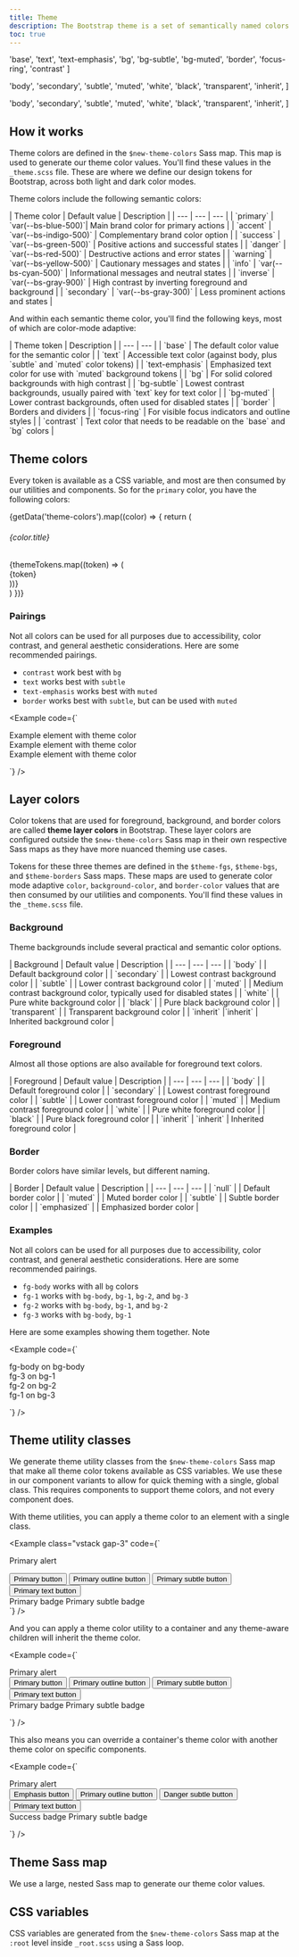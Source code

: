 ```yaml
---
title: Theme
description: The Bootstrap theme is a set of semantically named colors that are used to style our components, utilities, and more. The theme is configurable, responds to color modes, and can be consumed via Sass or CSS.
toc: true
---
```



  'base',
  'text',
  'text-emphasis',
  'bg',
  'bg-subtle',
  'bg-muted',
  'border',
  'focus-ring',
  'contrast'
]

  'body',
  'secondary',
  'subtle',
  'muted',
  'white',
  'black',
  'transparent',
  'inherit',
]

  'body',
  'secondary',
  'subtle',
  'muted',
  'white',
  'black',
  'transparent',
  'inherit',
]

## How it works

Theme colors are defined in the `$new-theme-colors` Sass map. This map is used to generate our theme color values. You'll find these values in the `_theme.scss` file. These are where we define our design tokens for Bootstrap, across both light and dark color modes.

Theme colors include the following semantic colors:

<BsTable>
| Theme color | Default value | Description |
| --- | --- | --- |
| `primary` | <Swatch size="inline" bg="blue-500" /> `var(--bs-blue-500)`| Main brand color for primary actions |
| `accent` | <Swatch size="inline" bg="indigo-500" /> `var(--bs-indigo-500)` | Complementary brand color option |
| `success` | <Swatch size="inline" bg="green-500" /> `var(--bs-green-500)` | Positive actions and successful states |
| `danger` | <Swatch size="inline" bg="red-500" /> `var(--bs-red-500)` | Destructive actions and error states |
| `warning` | <Swatch size="inline" bg="yellow-500" /> `var(--bs-yellow-500)` | Cautionary messages and states |
| `info` | <Swatch size="inline" bg="cyan-500" /> `var(--bs-cyan-500)` | Informational messages and neutral states |
| `inverse` | <Swatch size="inline" bg="gray-900" /> `var(--bs-gray-900)` | High contrast by inverting foreground and background |
| `secondary` | <Swatch size="inline" bg="gray-300" /> `var(--bs-gray-300)` | Less prominent actions and states |
</BsTable>

And within each semantic theme color, you'll find the following keys, most of which are color-mode adaptive:

<BsTable>
| Theme token | Description |
| --- | --- |
| `base` | The default color value for the semantic color |
| `text` | Accessible text color (against body, plus `subtle` and `muted` color tokens) |
| `text-emphasis` | Emphasized text color for use with `muted` background tokens |
| `bg` | For solid colored backgrounds with high contrast |
| `bg-subtle` | Lowest contrast backgrounds, usually paired with `text` key for text color |
| `bg-muted` | Lower contrast backgrounds, often used for disabled states |
| `border` | Borders and dividers |
| `focus-ring` | For visible focus indicators and outline styles |
| `contrast` | Text color that needs to be readable on the `base` and `bg` colors |
</BsTable>

## Theme colors

Every token is available as a CSS variable, and most are then consumed by our utilities and components. So for the `primary` color, you have the following colors:

<div class="grid gap-0" style={{gridTemplateColumns: 'repeat(9, 1fr)', gap: '8px', minWidth: '0'}}>
  {getData('theme-colors').map((color) => {
    return (
      <div class="d-contents grid-cols-fill">
        <h6 class="d-block text-capitalize grid-cols-fill">{color.title}</h6>
        {themeTokens.map((token) => (
          <div class="mb-3 font-monospace">
            <Swatch bg={`${color.name}-${token}`} size="medium" />
            <div class="text-center small fg-3">{token}</div>
          </div>
        ))}
      </div>
    )
  })}
</div>

### Pairings

Not all colors can be used for all purposes due to accessibility, color contrast, and general aesthetic considerations. Here are some recommended pairings.

- `contrast` work best with `bg`
- `text` works best with `subtle`
- `text-emphasis` works best with `muted`
- `border` works best with `subtle`, but can be used with `muted`

<Example code={`<div class="theme-primary vstack gap-3">
    <div style="color: var(--bs-theme-contrast); background: var(--bs-theme-bg);" class="p-3 rounded-3">
      Example element with theme color
    </div>
    <div style="color: var(--bs-theme-text-emphasis); background: var(--bs-theme-bg-muted); border: 1px solid var(--bs-theme-border);" class="p-3 rounded-3">
      Example element with theme color
    </div>
    <div style="color: var(--bs-theme-text); background: var(--bs-theme-bg-subtle); border: 1px solid var(--bs-theme-border);" class="p-3 rounded-3">
      Example element with theme color
    </div>
  </div>`} />

## Layer colors

Color tokens that are used for foreground, background, and border colors are called **theme layer colors** in Bootstrap. These layer colors are configured outside the `$new-theme-colors` Sass map in their own respective Sass maps as they have more nuanced theming use cases.

Tokens for these three themes are defined in the `$theme-fgs`, `$theme-bgs`, and `$theme-borders` Sass maps. These maps are used to generate color mode adaptive `color`, `background-color`, and `border-color` values that are then consumed by our utilities and components. You'll find these values in the `_theme.scss` file.

### Background

Theme backgrounds include several practical and semantic color options.

<BsTable>
| Background | Default value | Description |
| --- | --- | --- |
| `body` | <Swatch bg="bg-body" size="inline" /> | Default background color |
| `secondary` | <Swatch bg="bg-1" size="inline" /> | Lowest contrast background color |
| `subtle` | <Swatch bg="bg-2" size="inline" /> | Lower contrast background color |
| `muted` | <Swatch bg="bg-3" size="inline" /> | Medium contrast background color, typically used for disabled states |
| `white` | <Swatch bg="bg-white" size="inline" /> | Pure white background color |
| `black` | <Swatch bg="bg-black" size="inline" /> | Pure black background color |
| `transparent` | <Swatch bg="bg-transparent" size="inline" /> | Transparent background color |
| `inherit` |`inherit` | Inherited background color |
</BsTable>

### Foreground

Almost all those options are also available for foreground text colors.

<BsTable>
| Foreground | Default value | Description |
| --- | --- | --- |
| `body` | <Swatch bg="fg-body" size="inline" /> | Default foreground color |
| `secondary` | <Swatch bg="fg-1" size="inline" /> | Lowest contrast foreground color |
| `subtle` | <Swatch bg="fg-2" size="inline" /> | Lower contrast foreground color |
| `muted` | <Swatch bg="fg-3" size="inline" /> | Medium contrast foreground color |
| `white` | <Swatch bg="fg-white" size="inline" /> | Pure white foreground color |
| `black` | <Swatch bg="fg-black" size="inline" /> | Pure black foreground color |
| `inherit` | `inherit` | Inherited foreground color |
</BsTable>

### Border

Border colors have similar levels, but different naming.

<BsTable>
| Border | Default value | Description |
| --- | --- | --- |
| `null` | <Swatch bg="border" size="inline" /> | Default border color |
| `muted` | <Swatch bg="border-muted" size="inline" /> | Muted border color |
| `subtle` | <Swatch bg="border-subtle" size="inline" /> | Subtle border color |
| `emphasized` | <Swatch bg="border-emphasized" size="inline" /> | Emphasized border color |
</BsTable>

### Examples

Not all colors can be used for all purposes due to accessibility, color contrast, and general aesthetic considerations. Here are some recommended pairings.

- `fg-body` works with all `bg` colors
- `fg-1` works with `bg-body`, `bg-1`, `bg-2`, and `bg-3`
- `fg-2` works with `bg-body`, `bg-1`, and `bg-2`
- `fg-3` works with `bg-body`, `bg-1`

Here are some examples showing them together. Note

<Example code={`<div class="vstack gap-3">
    <div class="p-3 rounded-3 bg-body fg-body border">
      fg-body on bg-body
    </div>
    <div class="p-3 rounded-3 bg-1 fg-3 border">
      fg-3 on bg-1
    </div>
    <div class="p-3 rounded-3 bg-2 fg-2 border">
      fg-2 on bg-2
    </div>
    <div class="p-3 rounded-3 bg-3 fg-1 border">
      fg-1 on bg-3
    </div>
  </div>`} />

## Theme utility classes

We generate theme utility classes from the `$new-theme-colors` Sass map that make all theme color tokens available as CSS variables. We use these in our component variants to allow for quick theming with a single, global class. This requires components to support theme colors, and not every component does.

With theme utilities, you can apply a theme color to an element with a single class.

<Example class="vstack gap-3" code={`<div class="alert theme-primary">Primary alert</div>
  <div>
    <button type="button" class="btn btn-solid theme-primary">Primary button</button>
    <button type="button" class="btn btn-outline theme-primary">Primary outline button</button>
    <button type="button" class="btn btn-subtle theme-primary">Primary subtle button</button>
    <button type="button" class="btn btn-text theme-primary">Primary text button</button>
  </div>
  <div>
    <span class="badge theme-primary">Primary badge</span>
    <span class="badge badge-subtle theme-primary">Primary subtle badge</span>
  </div>`} />

And you can apply a theme color utility to a container and any theme-aware children will inherit the theme color.

<Example code={`<div class="vstack gap-3 theme-primary">
    <div class="alert">Primary alert</div>
    <div>
      <button type="button" class="btn btn-solid">Primary button</button>
      <button type="button" class="btn btn-outline">Primary outline button</button>
      <button type="button" class="btn btn-subtle">Primary subtle button</button>
      <button type="button" class="btn btn-text">Primary text button</button>
    </div>
    <div>
      <span class="badge">Primary badge</span>
      <span class="badge badge-subtle">Primary subtle badge</span>
    </div>
  </div>`} />

This also means you can override a container's theme color with another theme color on specific components.

<Example code={`<div class="vstack gap-3 theme-primary">
    <div class="alert">Primary alert</div>
    <div>
      <button type="button" class="btn btn-solid theme-emphasis">Emphasis button</button>
      <button type="button" class="btn btn-outline">Primary outline button</button>
      <button type="button" class="btn btn-subtle theme-danger">Danger subtle button</button>
      <button type="button" class="btn btn-text">Primary text button</button>
    </div>
    <div>
      <span class="badge theme-success">Success badge</span>
      <span class="badge badge-subtle">Primary subtle badge</span>
    </div>
  </div>`} />

## Theme Sass map

We use a large, nested Sass map to generate our theme color values.

<ScssDocs name="theme-colors" file="scss/_theme.scss" />

## CSS variables

CSS variables are generated from the `$new-theme-colors` Sass map at the `:root` level inside `_root.scss` using a Sass loop.

<ScssDocs name="root-theme-variables" file="scss/_root.scss" />
